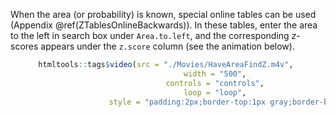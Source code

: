 
When the area (or probability) is known, special online tables can be used (Appendix \@ref(ZTablesOnlineBackwards)).
In these tables, enter the area to the left in search box under `Area.to.left`, and the corresponding $z$-scores appears under the `z.score` column (see the animation below).


<div style="text-align:center;">
```r
htmltools::tags$video(src = "./Movies/HaveAreaFindZ.m4v", 
                      width = "500", 
                      controls = "controls", 
                      loop = "loop", 
                      style = "padding:2px;border-top:1px gray;border-bottom:1px gray;")
                      
                      
```
</div>

